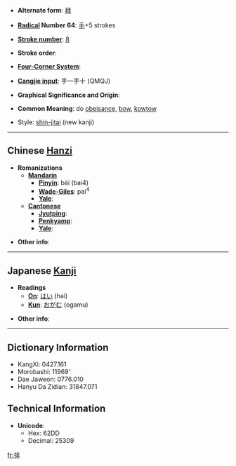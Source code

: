 * '''Alternate form''': [[拜]]

* '''[[Wiktionary:Chinese radical index| Radical]] Number 64''': [[Wiktionary:Chinese radical index 手|手]]+5 strokes

* '''[[Wiktionary:Chinese total strokes index|Stroke number]]''': [[Wiktionary:Chinese total strokes index 8|8]]

* '''Stroke order''': 

* '''[[Wiktionary:Chinese four corner index|Four-Corner System]]''': 

* '''[[Wiktionary:Chinese Cangjie index|Cangjie input]]''': 手一手十 (QMQJ)

* '''Graphical Significance and Origin''': 

* '''Common Meaning''': do [[obeisance]], [[bow]], [[kowtow]]

* Style: [[shin-jitai]] (new kanji)

----

== Chinese [[Hanzi]] ==

* '''Romanizations'''
** '''[[Mandarin]]'''
*** '''[[Pinyin]]''': bài (bai4)
*** '''[[Wade-Giles]]''': pai<sup>4</sup>
*** '''[[Yale]]''': 
** '''[[Cantonese]]'''
*** '''[[Jyutping]]''':
*** '''[[Penkyamp]]''': 
*** '''[[Yale]]''': 

* '''Other info''': 

----

== Japanese [[Kanji]] ==

* '''Readings'''
** '''[[On]]''': [[はい]] (hai)
** '''[[Kun]]''': [[おがむ]] (ogamu)

* '''Other info''':  

----

== Dictionary Information ==

* KangXi: 0427.161
* Morobashi: 11969'
* Dae Jaweon: 0776.010
* Hanyu Da Zidian: 31847.071

== Technical Information ==

* '''Unicode''':
** Hex: 62DD
** Decimal: 25309

[[fr:拝]]